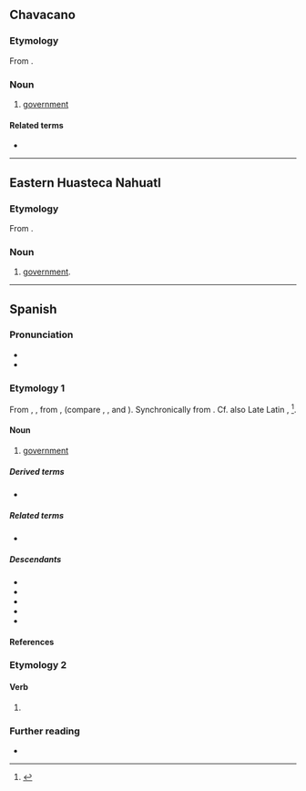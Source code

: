 ==Chavacano==

===Etymology===
From {{inh|cbk|es|gobierno}}.

===Noun===
{{head|cbk|noun}}

# [[government]]

====Related terms====
* {{l|cbk|gobernador}}

----
==Eastern Huasteca Nahuatl==

===Etymology===
From {{bor|nhe|es|gobierno}}.

===Noun===
{{head|nhe|noun}}

# [[government]].

----

==Spanish==

===Pronunciation===
{{es-IPA}}
* {{rhymes|es|eɾno|s=3}}
* {{hyph|es|go|bier|no}}

===Etymology 1===
From {{inh|es|osp|gouierno}}, {{m|osp|gouernio}}, from {{m|osp|gouernar}}, {{m|osp|gobernar||to govern}} (compare {{cog|ca|govern}}, {{cog|gl|goberno}}, {{cog|it|governo}} and {{cog|pt|governo}}). Synchronically from {{m|es|gobernar||to govern}}. Cf. also Late Latin {{m|la|gubernus}}, {{m|la|gubernius}}<ref>{{R:DCECH}}</ref>.

====Noun====
{{es-noun|m}}

# [[government]]
#: {{syn|es|gobernamiento|q1=rare}}

=====Derived terms=====
* {{l|es|autogobierno}}

=====Related terms=====
* {{l|es|gobernar}}

=====Descendants=====
* {{desc|cbk|gobierno}}
* {{desc|eu|gobernu|bor=1}}
* {{desc|ceb|gobyerno|goberno|bor=1}}
* {{desc|ch|gobietno|bor=1}}
* {{desc|tl|gobyerno|bor=1}}

====References====
<references/>

===Etymology 2===
{{nonlemma}}

====Verb====
{{head|es|verb form}}

# {{es-verb form of|gobernar<ie>}}

===Further reading===
* {{R:DRAE}}

{{C|es|Government}}